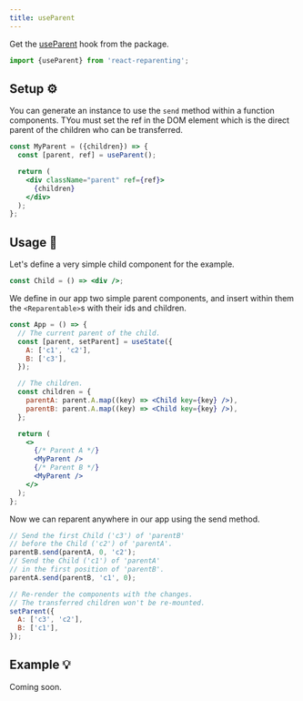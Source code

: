 ```yaml
---
title: useParent
---
```


Get the [useParent](./tools#useparent-findfiber--parent-ref-%EF%B8%8F) hook from the package.

```jsx
import {useParent} from 'react-reparenting';
```

## Setup ⚙️

You can generate an instance to use the `send` method within a function components. TYou must set the ref in the DOM element which is the direct parent of the children who can be transferred.

```jsx
const MyParent = ({children}) => {
  const [parent, ref] = useParent();

  return (
    <div className="parent" ref={ref}>
      {children}
    </div>
  );
};
```

## Usage 📖

Let's define a very simple child component for the example.

```jsx
const Child = () => <div />;
```

We define in our app two simple parent components, and insert within them the `<Reparentable>`s with their ids and children.

```jsx
const App = () => {
  // The current parent of the child.
  const [parent, setParent] = useState({
    A: ['c1', 'c2'],
    B: ['c3'],
  });

  // The children.
  const children = {
    parentA: parent.A.map((key) => <Child key={key} />),
    parentB: parent.A.map((key) => <Child key={key} />),
  };

  return (
    <>
      {/* Parent A */}
      <MyParent />
      {/* Parent B */}
      <MyParent />
    </>
  );
};
```

Now we can reparent anywhere in our app using the send method.

```jsx
// Send the first Child ('c3') of 'parentB'
// before the Child ('c2') of 'parentA'.
parentB.send(parentA, 0, 'c2');
// Send the Child ('c1') of 'parentA'
// in the first position of 'parentB'.
parentA.send(parentB, 'c1', 0);

// Re-render the components with the changes.
// The transferred children won't be re-mounted.
setParent({
  A: ['c3', 'c2'],
  B: ['c1'],
});
```

## Example 💡

Coming soon.
